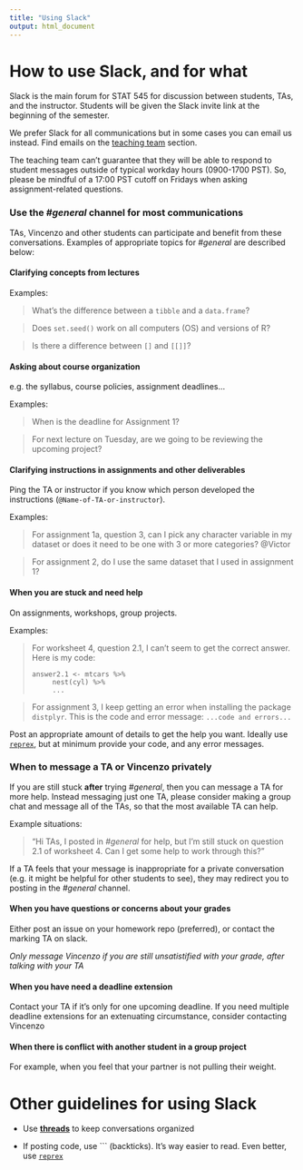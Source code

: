 ```yaml
---
title: "Using Slack"
output: html_document
---
```


# How to use Slack, and for what

Slack is the main forum for STAT 545 for discussion between students, TAs, and the instructor. Students will be given the Slack invite link at the beginning of the semester.

We prefer Slack for all communications but in some cases you can email us instead. Find emails on the [teaching team](https://stat545.stat.ubc.ca/#team) section.

The teaching team can’t guarantee that they will be able to respond to student messages outside of typical workday hours (0900-1700 PST). So, please be mindful of a 17:00 PST cutoff on Fridays when asking assignment-related questions.

### Use the _#general_ channel for most communications

TAs, Vincenzo and other students can participate and benefit from these conversations. Examples of appropriate topics for _#general_ are described below:

#### Clarifying concepts from lectures

Examples: 

> What's the difference between a `tibble` and a `data.frame`?

> Does `set.seed()` work on all computers (OS) and versions of R?

> Is there a difference between `[]` and `[[]]`?

#### Asking about course organization

e.g. the syllabus, course policies, assignment deadlines...

Examples:

> When is the deadline for Assignment 1?

> For next lecture on Tuesday, are we going to be reviewing the upcoming project?

#### Clarifying instructions in assignments and other deliverables

Ping the TA or instructor if you know which person developed the instructions (`@Name-of-TA-or-instructor`).

Examples:

> For assignment 1a, question 3, can I pick any character variable in my dataset or does it need to be one with 3 or more categories? @Victor

> For assignment 2, do I use the same dataset that I used in assignment 1?


#### When you are stuck and need help

On assignments, workshops, group projects.

Examples:

> For worksheet 4, question 2.1, I can't seem to get the correct answer. Here is my code:
>
> ```
> answer2.1 <- mtcars %>% 
>      nest(cyl) %>%
>      ...
> ```

> For assignment 3, I keep getting an error when installing the package `distplyr`. This is the code  and error message: `...code and errors...`

Post an appropriate amount of details to get the help you want. Ideally use [`reprex`](https://www.tidyverse.org/help/), but at minimum provide your code, and any error messages.

### When to message a TA or Vincenzo privately

If you are still stuck **after** trying _#general_, then you can message a TA for more help. Instead messaging just one TA, please consider making a group chat and message all of the TAs, so that the most available TA can help.

Example situations:

> "Hi TAs, I posted in _#general_ for help, but I'm still stuck on question 2.1 of worksheet 4. Can I get some help to work through this?"

If a TA feels that your message is inappropriate for a private conversation (e.g. it might be helpful for other students to see), they may redirect you to posting in the _#general_ channel. 

#### When you have questions or concerns about your grades

Either post an issue on your homework repo (preferred), or contact the marking TA on slack.

*Only message Vincenzo if you are still unsatistified with your grade, after talking with your TA*

#### When you have need a deadline extension

Contact your TA if it's only for one upcoming deadline. If you need multiple deadline extensions for an extenuating circumstance, consider contacting Vincenzo

#### When there is conflict with another student in a group project

For example, when you feel that your partner is not pulling their weight.

# Other guidelines for using Slack

- Use [**threads**](https://slack.com/intl/en-ca/help/articles/115000769927-Use-threads-to-organize-discussions-) to keep conversations organized

- If posting code, use \`\`\` (backticks). It's way easier to read. Even better, use [`reprex`](https://www.tidyverse.org/help/)

